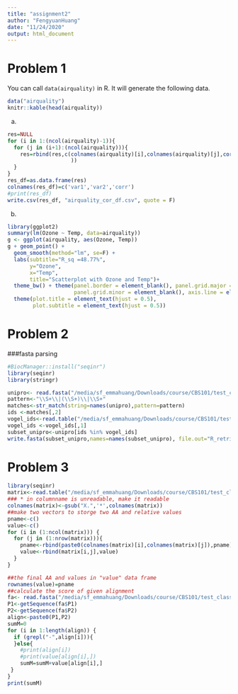 ```yaml
---
title: "assignment2"
author: "FengyuanHuang"
date: "11/24/2020"
output: html_document
---
```


# Problem 1
You can call `data(airquality)` in R. It will generate the following data.
```r
data("airquality")
knitr::kable(head(airquality))
```

(a) 
```r
res=NULL
for (i in 1:(ncol(airquality)-1)){
  for (j in (i+1):(ncol(airquality))){
    res=rbind(res,c(colnames(airquality)[i],colnames(airquality)[j],cor.test(airquality[,i],airquality[,j], method = "spearman")$estimate
                    ))
  }
}
res_df=as.data.frame(res)
colnames(res_df)=c('var1','var2','corr')
#print(res_df)
write.csv(res_df, "airquality_cor_df.csv", quote = F)
```

(b) 
```r
library(ggplot2)
summary(lm(Ozone ~ Temp, data=airquality))
g <- ggplot(airquality, aes(Ozone, Temp))
g + geom_point() +
  geom_smooth(method="lm", se=F) +
  labs(subtitle="R_sq =48.77%",
       y="Ozone",
       x="Temp",
       title="Scatterplot with Ozone and Temp")+
  theme_bw() + theme(panel.border = element_blank(), panel.grid.major = element_blank(),
                     panel.grid.minor = element_blank(), axis.line = element_line(colour = "black")) +
  theme(plot.title = element_text(hjust = 0.5),
        plot.subtitle = element_text(hjust = 0.5))
```

# Problem 2

###fasta parsing
```r
#BiocManager::install("seqinr")
library(seqinr)
library(stringr)

unipro<- read.fasta("/media/sf_emmahuang/Downloads/course/CBS101/test_class/assignment2/uniprot_sprot.fasta.gz",seqtype = "AA", as.string = T)
pattern<-"\\S+\\|(\\S+)\\|\\S+"
matches<-str_match(string=names(unipro),pattern=pattern)
ids <-matches[,2]
vogel_ids<-read.table("/media/sf_emmahuang/Downloads/course/CBS101/test_class/assignment2/reviewed.txt")
vogel_ids <-vogel_ids[,1]
subset_unipro<-unipro[ids %in% vogel_ids]
write.fasta(subset_unipro,names=names(subset_unipro), file.out="R_retrieve_uniprot_sprot_reviewsed.fas")
```

# Problem 3
```r
library(seqinr)
matrix<-read.table("/media/sf_emmahuang/Downloads/course/CBS101/test_class/assignment2/BLOSUM62", fill = T)
### * in columnname is unreadable, make it readable
colnames(matrix)<-gsub("X.",'*',colnames(matrix))
##make two vectors to storge two AA and relative values
pname<-c()
value<-c()
for (i in (1:ncol(matrix))) {
  for (j in (1:nrow(matrix))){
    pname<-rbind(paste0(colnames(matrix)[i],colnames(matrix)[j]),pname)
    value<-rbind(matrix[i,j],value)
  }
}

##the final AA and values in "value" data frame
rownames(value)=pname
##calculate the score of given alignment
fa<- read.fasta("/media/sf_emmahuang/Downloads/course/CBS101/test_class/assignment2/ex_align.fas",seqtype = "AA", as.string = T)
P1<-getSequence(fa$P1)
P2<-getSequence(fa$P2)
align<-paste0(P1,P2)
sumM=0
for (i in 1:length(align)) {
  if (grepl("-",align[i])){
  }else{
    #print(align[i])
    #print(value[align[i],])
    sumM=sumM+value[align[i],]
 }
}
print(sumM)

```

